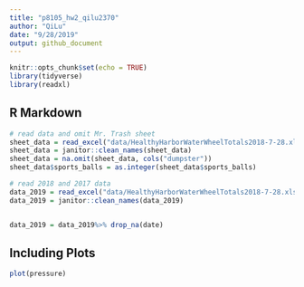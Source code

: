 ```yaml
---
title: "p8105_hw2_qilu2370"
author: "QiLu"
date: "9/28/2019"
output: github_document
---
```


```r
knitr::opts_chunk$set(echo = TRUE)
library(tidyverse)
library(readxl)
```

## R Markdown


```r
# read data and omit Mr. Trash sheet
sheet_data = read_excel("data/HealthyHarborWaterWheelTotals2018-7-28.xlsx", sheet = "Mr. Trash Wheel", range = "A2:N336")
sheet_data = janitor::clean_names(sheet_data)
sheet_data = na.omit(sheet_data, cols("dumpster"))
sheet_data$sports_balls = as.integer(sheet_data$sports_balls)
```


```r
# read 2018 and 2017 data
data_2019 = read_excel("data/HealthyHarborWaterWheelTotals2018-7-28.xlsx", sheet = "Professor Trash Wheel", range = "A2:N54")
data_2019 = janitor::clean_names(data_2019)


data_2019 = data_2019%>% drop_na(date)
```

## Including Plots



```r
plot(pressure)
```


